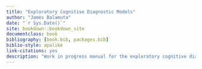 ```yaml
--- 
title: "Exploratory Cognitive Diagnostic Models"
author: "James Balamuta"
date: "`r Sys.Date()`"
site: bookdown::bookdown_site
documentclass: book
bibliography: [book.bib, packages.bib]
biblio-style: apalike
link-citations: yes
description: "Work in progress manual for the exploratory cognitive diagnostic model package."
---
```

